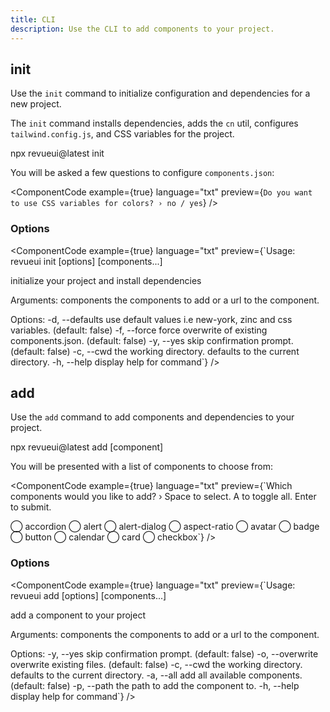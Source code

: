 ```yaml
---
title: CLI
description: Use the CLI to add components to your project.
---
```


## init

Use the `init` command to initialize configuration and dependencies for a new project.

The `init` command installs dependencies, adds the `cn` util, configures `tailwind.config.js`, and CSS variables for the project.

<Bash>
<BashCommand>npx </BashCommand> revueui@latest init
</Bash>

You will be asked a few questions to configure `components.json`:

<ComponentCode
  example={true}
  language="txt"
  preview={`Do you want to use CSS variables for colors? › no / yes`}
/>

### Options

<ComponentCode
  example={true}
  language="txt"
  preview={`Usage: revueui init [options] [components...]

initialize your project and install dependencies

Arguments:
  components         the components to add or a url to the component.

Options:
  -d, --defaults    use default values i.e new-york, zinc and css variables. (default: false)
  -f, --force       force overwrite of existing components.json. (default: false)
  -y, --yes         skip confirmation prompt. (default: false)
  -c, --cwd <cwd>   the working directory. defaults to the current directory.
  -h, --help       display help for command`}
/>

## add

Use the `add` command to add components and dependencies to your project.

<Bash>
<BashCommand>npx </BashCommand>revueui@latest add [component]
</Bash>

You will be presented with a list of components to choose from:

<ComponentCode
  example={true}
  language="txt"
  preview={`Which components would you like to add? › Space to select. A to toggle all.
Enter to submit.

◯  accordion
◯  alert
◯  alert-dialog
◯  aspect-ratio
◯  avatar
◯  badge
◯  button
◯  calendar
◯  card
◯  checkbox`}
/>

### Options

<ComponentCode
  example={true}
  language="txt"
  preview={`Usage: revueui add [options] [components...]

add a component to your project

Arguments:
  components         the components to add or a url to the component.

Options:
  -y, --yes          skip confirmation prompt. (default: false)
  -o, --overwrite    overwrite existing files. (default: false)
  -c, --cwd <cwd>    the working directory. defaults to the current directory.
  -a, --all          add all available components. (default: false)
  -p, --path <path>  the path to add the component to.
  -h, --help         display help for command`}
/>